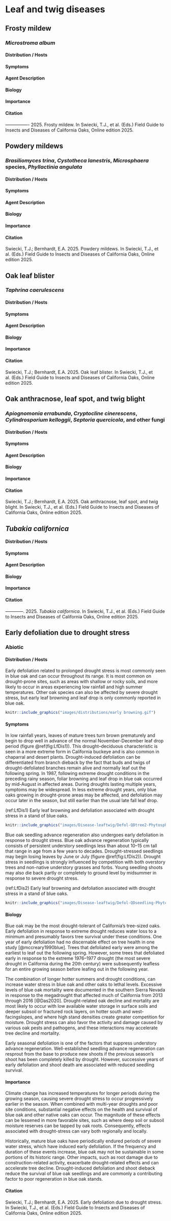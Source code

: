 # Leaf and twig diseases {#Lftwigdis}

## Frosty mildew {-}

### *Microstroma album*  {-}

#### Distribution / Hosts {-}



#### Symptoms {-}



#### Agent Description {-}



#### Biology {-}



#### Importance {-}


#### Citation {-}

---------------- 2025. Frosty mildew.  In Swiecki, T.J., et al. (Eds.) Field Guide to Insects and Diseases of California Oaks, Online edition 2025.

## Powdery mildews {-}

### *Brasiliomyces trina*, *Cystotheca lanestris*, *Microsphaera* species, *Phyllactinia angulata*  {-}

#### Distribution / Hosts {-}



#### Symptoms {-}



#### Agent Description {-}



#### Biology {-}



#### Importance {-}


#### Citation {-}

Swiecki, T.J.; Bernhardt, E.A. 2025. Powdery mildews. In Swiecki, T.J., et al. (Eds.) Field Guide to Insects and Diseases of California Oaks, Online edition 2025.

## Oak leaf blister {-}

### *Taphrina caerulescens*  {-}

#### Distribution / Hosts {-}



#### Symptoms {-}



#### Agent Description {-}



#### Biology {-}



#### Importance {-}



#### Citation {-}

Swiecki, T.J.; Bernhardt, E.A. 2025. Oak leaf blister. In Swiecki, T.J., et al. (Eds.) Field Guide to Insects and Diseases of California Oaks, Online edition 2025.


## Oak anthracnose, leaf spot, and twig blight {-}

### *Apiognomonia errabunda*, *Cryptocline cinerescens*, *Cylindrosporium kelloggii*, *Septoria quercicola*, and other fungi {-}

#### Distribution / Hosts {-}



#### Symptoms {-}



#### Agent Description {-}



#### Biology {-}



#### Importance {-}



#### Citation {-}

Swiecki, T.J.; Bernhardt, E.A. 2025. Oak anthracnose, leaf spot, and twig blight. In Swiecki, T.J., et al. (Eds.) Field Guide to Insects and Diseases of California Oaks, Online edition 2025.


## *Tubakia californica* {-}

#### Distribution / Hosts {-}



#### Symptoms {-}



#### Agent Description {-}



#### Biology {-}



#### Importance {-}



#### Citation {-}

------------. 2025. *Tubakia californica*. In Swiecki, T.J., et al. (Eds.) Field Guide to Insects and Diseases of California Oaks, Online edition 2025.

## Early defoliation due to drought stress {-}

### Abiotic {#drought .unnumbered}

#### Distribution / Hosts {-}

Early defoliation related to prolonged drought stress is most commonly seen in blue oak and can occur throughout its range. It is most common on drought-prone sites, such as areas with shallow or rocky soils, and more likely to occur in areas experiencing low rainfall and high summer temperatures. Other oak species can also be affected by severe drought stress, but early leaf browning and leaf drop is only commonly reported in blue oak.

```r
knitr::include_graphics("images/distributions/early browning.gif")
```


#### Symptoms {-}

In low rainfall years, leaves of mature trees turn brown prematurely and begin to drop well in advance of the normal November-December leaf drop period (figure \@ref(fig:LfDis1)). This drought–deciduous characteristic is seen in a more extreme form in California buckeye and is also common in chaparral and desert plants. Drought-induced defoliation can be differentiated from branch dieback by the fact that buds and twigs of drought-defoliated branches remain alive and normally leaf out the following spring. In 1987, following extreme drought conditions in the preceding rainy season, foliar browning and leaf drop in blue oak occurred by mid-August in affected areas. During droughts lasting multiple years, symptoms may be widespread. In less extreme drought years, only blue oaks growing in drought-prone areas may be affected, and defoliation may occur later in the season, but still earlier than the usual late fall leaf drop.

(ref:LfDis1) Early leaf browning and defoliation associated with drought stress in a stand of blue oaks.

```r
knitr::include_graphics("images/Disease-leaftwig/Defol-QDtree2-Phytosphere.jpg")
```

Blue oak seedling advance regeneration also undergoes early defoliation in response to drought stress. Blue oak advance regeneration typically consists of persistent understory seedlings less than about 10–15 cm tall that range in age from a few years to decades. Drought-stressed seedlings may begin losing leaves by June or July (figure \@ref(fig:LfDis2)). Drought stress in seedlings is strongly influenced by competition with both overstory trees and non-native understory grasses and forbs. Young seedling shoots may also die back partly or completely to ground level by midsummer in response to severe drought stress.


(ref:LfDis2) Early leaf browning and defoliation associated with drought stress in a stand of blue oaks.

```r
knitr::include_graphics("images/Disease-leaftwig/Defol-QDseedling-Phytosphere.jpg")
```


#### Biology {-}

Blue oak may be the most drought-tolerant of California’s tree-sized oaks. Early defoliation in response to extreme drought reduces water loss to a minimum and presumably favors tree survival under these conditions. One year of early defoliation had no discernable effect on tree health in one study [@mccreary1990blue]. Trees that defoliated early were among the earliest to leaf out the following spring. However, some trees that defoliated early in response to the extreme 1976–1977 drought (the most severe drought in California during the 20th century) were subsequently leafless for an entire growing season before leafing out in the following year. 

The combination of longer hotter summers and drought conditions, can increase water stress in blue oak and other oaks to lethal levels. Excessive levels of blue oak mortality were documented in the southern Sierra Nevada in response to the megadrought that affected much of California from 2013 through 2016 [@Das2020]. Drought-related oak decline and mortality are most likely to occur with low available water storage in surface soils and deeper subsoil or fractured rock layers, on hotter south and west-facingslopes, and where high stand densities create greater competition for moisture. Drought stress can also favor the activity and damage caused by various oak pests and pathogens, and these interactions may accelerate tree decline and mortality. 

Early seasonal defoliation is one of the factors that suppress understory advance regeneration. Well-established seedling advance regeneration can resprout from the base to produce new shoots if the previous season’s shoot has been completely killed by drought. However, successive years of early defoliation and shoot death are associated with reduced seedling survival.

#### Importance {-}

Climate change has increased temperatures for longer periods during the growing season, causing severe drought stress to occur progressively earlier in the season. When combined with multi-year droughts and poor site conditions, substantial negative effects on the health and survival of blue oak and other native oaks can occur. The magnitude of these effects can be lessened in more favorable sites, such as where deep soil or subsoil moisture reserves can be tapped by oak roots. Consequently, effects associated with drought-stress can vary both regionally and locally. 

Historically, mature blue oaks have periodically endured periods of severe water stress, which have induced early defoliation. If the frequency and duration of these events increase, blue oak may not be sustainable in some portions of its historic range. Other impacts, such as root damage due to construction-related activity, exacerbate drought-related effects and can accelerate tree decline. Drought-induced defoliation and shoot dieback reduce the survival of blue oak seedlings and are commonly a contributing factor to poor regeneration in blue oak stands.

#### Citation {-}

Swiecki, T.J.; Bernhardt, E.A. 2025. Early defoliation due to drought stress. In Swiecki, T.J., et al. (Eds.) Field Guide to Insects and Diseases of California Oaks, Online edition 2025.


